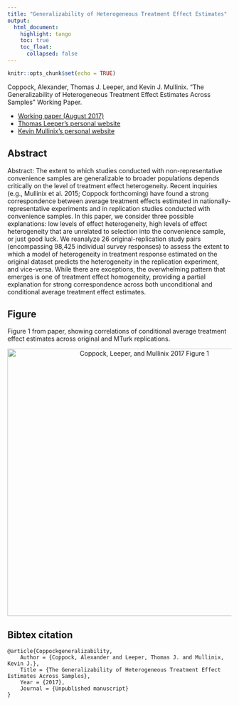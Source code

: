 ```yaml
---
title: "Generalizability of Heterogeneous Treatment Effect Estimates"
output: 
  html_document:
    highlight: tango
    toc: true
    toc_float:
      collapsed: false
---
```


```r
knitr::opts_chunk$set(echo = TRUE)
```


Coppock, Alexander, Thomas J. Leeper, and Kevin J. Mullinix. “The Generalizability of Heterogeneous Treatment Effect Estimates Across Samples” Working Paper.

- [Working paper (August 2017)](papers/CLM_heterogeneity.pdf)
- [Thomas Leeper's personal website](http://thomasleeper.com/)
- [Kevin Mullinix's personal website](http://www.kevinmullinix.com/)

## Abstract

Abstract: The extent to which studies conducted with non-representative convenience samples are generalizable to broader populations depends critically on the level of treatment effect heterogeneity. Recent inquiries (e.g., Mullinix et al. 2015; Coppock forthcoming) have found a strong correspondence between average treatment effects estimated in nationally-representative experiments and in replication studies conducted with convenience samples. In this paper, we consider three possible explanations: low levels of effect heterogeneity, high levels of effect heterogeneity that are unrelated to selection into the convenience sample, or just good luck. We reanalyze 26 original-replication study pairs (encompassing 98,425 individual survey responses) to assess the extent to which a model of heterogeneity in treatment response estimated on the original dataset predicts the heterogeneity in the replication experiment, and vice-versa. While there are exceptions, the overwhelming pattern that emerges is one of treatment effect homogeneity, providing a partial explanation for strong correspondence across both unconditional and conditional average treatment effect estimates.

## Figure

Figure 1 from paper, showing correlations of conditional average treatment effect estimates across original and MTurk replications.

<center><img src="Images/generalizability_fig_scatter_group.png" alt="Coppock, Leeper, and Mullinix 2017 Figure 1" width="600"></center>

## Bibtex citation

```
@article{Coppockgeneralizability,
	Author = {Coppock, Alexander and Leeper, Thomas J. and Mullinix, Kevin J.},
	Title = {The Generalizability of Heterogeneous Treatment Effect Estimates Across Samples},
	Year = {2017},
	Journal = {Unpublished manuscript}
}
```
